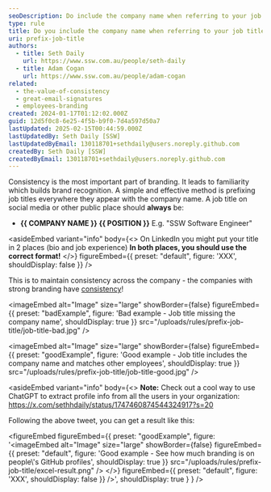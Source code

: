 ```yaml
---
seoDescription: Do include the company name when referring to your job title at SSW Software Engineer.
type: rule
title: Do you include the company name when referring to your job title?
uri: prefix-job-title
authors:
  - title: Seth Daily
    url: https://www.ssw.com.au/people/seth-daily
  - title: Adam Cogan
    url: https://www.ssw.com.au/people/adam-cogan
related:
  - the-value-of-consistency
  - great-email-signatures
  - employees-branding
created: 2024-01-17T01:12:02.000Z
guid: 12d5f0c8-6e25-4f5b-b9f0-7d4a597d50a7
lastUpdated: 2025-02-15T00:44:59.000Z
lastUpdatedBy: Seth Daily [SSW]
lastUpdatedByEmail: 130118701+sethdaily@users.noreply.github.com
createdBy: Seth Daily [SSW]
createdByEmail: 130118701+sethdaily@users.noreply.github.com
---
```


Consistency is the most important part of branding. It leads to familiarity which builds brand recognition. A simple and effective method is prefixing job titles everywhere they appear with the company name.
A job title on social media or other public place should **always** be:

* **{{ COMPANY NAME }} {{ POSITION }}**
  E.g. "SSW Software Engineer"

<asideEmbed
  variant="info"
  body={<>
    On LinkedIn you might put your title in 2 places (bio and job experience) **In both places, you should use the correct format!**
  </>}
  figureEmbed={{
    preset: "default",
    figure: 'XXX',
    shouldDisplay: false
  }}
/>

This is to maintain consistency across the company - the companies with strong branding have [consistency](https://blog.hubspot.com/blog/tabid/6307/bid/34231/8-businesses-that-nail-social-media-brand-consistency.aspx)!

<imageEmbed
  alt="Image"
  size="large"
  showBorder={false}
  figureEmbed={{
    preset: "badExample",
    figure: 'Bad example - Job title missing the company name',
    shouldDisplay: true
  }}
  src="/uploads/rules/prefix-job-title/job-title-bad.jpg"
/>

<imageEmbed
  alt="Image"
  size="large"
  showBorder={false}
  figureEmbed={{
    preset: "goodExample",
    figure: 'Good example - Job title includes the company name and matches other employees',
    shouldDisplay: true
  }}
  src="/uploads/rules/prefix-job-title/job-title-good.jpg"
/>

<asideEmbed
  variant="info"
  body={<>
    **Note:** Check out a cool way to use ChatGPT to extract profile info from all the users in your organization: <https://x.com/sethhdaily/status/1747460874544324917?s=20>

Following the above tweet, you can get a result like this:

<figureEmbed figureEmbed={{
  preset: "goodExample",
  figure: '<imageEmbed
  alt="Image"
  size="large"
  showBorder={false}
  figureEmbed={{
    preset: "default",
    figure: \'Good example - See how much branding is on people\\'s GitHub profiles\',
    shouldDisplay: true
  }}
  src="/uploads/rules/prefix-job-title/excel-result.png"
/>
  </>}
  figureEmbed={{
    preset: "default",
    figure: \'XXX\',
    shouldDisplay: false
  }}
/>',
  shouldDisplay: true
} } />
